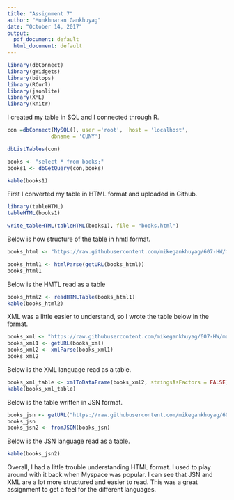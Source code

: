 ```yaml
---
title: "Assignment 7"
author: "Munkhnaran Gankhuyag"
date: "October 14, 2017"
output:
  pdf_document: default
  html_document: default
---
```


```r
library(dbConnect)
library(gWidgets)
library(bitops)
library(RCurl)
library(jsonlite)
library(XML)
library(knitr)
```

I created my table in SQL and I connected through R.

```r
con =dbConnect(MySQL(), user ='root',  host = 'localhost',
              dbname = 'CUNY')

dbListTables(con)

books <- "select * from books;"
books1 <- dbGetQuery(con,books)

```

```r
kable(books1)

```

First I converted my table in HTML format and uploaded in Github.

```r
library(tableHTML)
tableHTML(books1)

write_tableHTML(tableHTML(books1), file = "books.html")
```

Below is how structure of the table in hmtl format.

```r
books_html <- "https://raw.githubusercontent.com/mikegankhuyag/607-HW/master/books.html"

books_html1 <- htmlParse(getURL(books_html))
books_html1  

```
Below is the HMTL read as a table
```r
books_html2 <- readHTMLTable(books_html1)
kable(books_html2)
```

XML was a little easier to understand, so I wrote the table below in the format.

```r
books_xml <- "https://raw.githubusercontent.com/mikegankhuyag/607-HW/master/Books_xml_final.xml"
books_xml1 <- getURL(books_xml)
books_xml2 <- xmlParse(books_xml1)
books_xml2
```

Below is the XML language read as a table.

```r
books_xml_table <- xmlToDataFrame(books_xml2, stringsAsFactors = FALSE)
kable(books_xml_table)
```

Below is the table written in JSN format.

```r
books_jsn <- getURL("https://raw.githubusercontent.com/mikegankhuyag/607-HW/master/Books.json.json")
books_jsn
books_jsn2 <- fromJSON(books_jsn)

```

Below is the JSN language read as a table.
```r
kable(books_jsn2)
```

Overall, I had a little trouble understanding HTML format. I used to play around with it back when Myspace was popular. I can see that JSN and XML are a lot more structured and easier to read. This was a great assignment to get a feel for the different languages.

